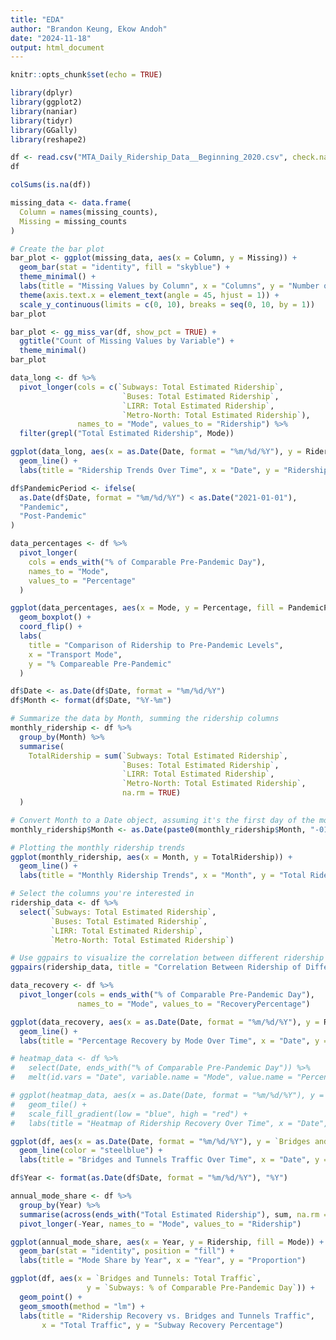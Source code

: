 ```yaml
---
title: "EDA"
author: "Brandon Keung, Ekow Andoh"
date: "2024-11-18"
output: html_document
---
```


```r
knitr::opts_chunk$set(echo = TRUE)
```

```r
library(dplyr)
library(ggplot2)
library(naniar)
library(tidyr)
library(GGally)
library(reshape2)
```


```r
df <- read.csv("MTA_Daily_Ridership_Data__Beginning_2020.csv", check.names = FALSE)
df
```

```r
colSums(is.na(df))
```

```r
missing_data <- data.frame(
  Column = names(missing_counts),
  Missing = missing_counts
)

# Create the bar plot
bar_plot <- ggplot(missing_data, aes(x = Column, y = Missing)) +
  geom_bar(stat = "identity", fill = "skyblue") +
  theme_minimal() +
  labs(title = "Missing Values by Column", x = "Columns", y = "Number of Missing Values") +
  theme(axis.text.x = element_text(angle = 45, hjust = 1)) +
  scale_y_continuous(limits = c(0, 10), breaks = seq(0, 10, by = 1))
bar_plot
```

```r
bar_plot <- gg_miss_var(df, show_pct = TRUE) +
  ggtitle("Count of Missing Values by Variable") +
  theme_minimal()
bar_plot
```

```r
data_long <- df %>%
  pivot_longer(cols = c(`Subways: Total Estimated Ridership`, 
                         `Buses: Total Estimated Ridership`, 
                         `LIRR: Total Estimated Ridership`, 
                         `Metro-North: Total Estimated Ridership`),
               names_to = "Mode", values_to = "Ridership") %>%
  filter(grepl("Total Estimated Ridership", Mode))

ggplot(data_long, aes(x = as.Date(Date, format = "%m/%d/%Y"), y = Ridership, color = Mode)) +
  geom_line() +
  labs(title = "Ridership Trends Over Time", x = "Date", y = "Ridership", color = "Transport Mode")
```

```r
df$PandemicPeriod <- ifelse(
  as.Date(df$Date, format = "%m/%d/%Y") < as.Date("2021-01-01"),
  "Pandemic",
  "Post-Pandemic"
)

data_percentages <- df %>%
  pivot_longer(
    cols = ends_with("% of Comparable Pre-Pandemic Day"),
    names_to = "Mode",
    values_to = "Percentage"
  )

ggplot(data_percentages, aes(x = Mode, y = Percentage, fill = PandemicPeriod)) +
  geom_boxplot() +
  coord_flip() +
  labs(
    title = "Comparison of Ridership to Pre-Pandemic Levels",
    x = "Transport Mode",
    y = "% Compareable Pre-Pandemic"
  )
```

```r
df$Date <- as.Date(df$Date, format = "%m/%d/%Y")
df$Month <- format(df$Date, "%Y-%m")

# Summarize the data by Month, summing the ridership columns
monthly_ridership <- df %>%
  group_by(Month) %>%
  summarise(
    TotalRidership = sum(`Subways: Total Estimated Ridership`, 
                         `Buses: Total Estimated Ridership`, 
                         `LIRR: Total Estimated Ridership`, 
                         `Metro-North: Total Estimated Ridership`, 
                         na.rm = TRUE)
  )

# Convert Month to a Date object, assuming it's the first day of the month
monthly_ridership$Month <- as.Date(paste0(monthly_ridership$Month, "-01"))

# Plotting the monthly ridership trends
ggplot(monthly_ridership, aes(x = Month, y = TotalRidership)) +
  geom_line() +
  labs(title = "Monthly Ridership Trends", x = "Month", y = "Total Ridership")
```



```r

# Select the columns you're interested in
ridership_data <- df %>%
  select(`Subways: Total Estimated Ridership`, 
         `Buses: Total Estimated Ridership`, 
         `LIRR: Total Estimated Ridership`, 
         `Metro-North: Total Estimated Ridership`)

# Use ggpairs to visualize the correlation between different ridership modes
ggpairs(ridership_data, title = "Correlation Between Ridership of Different Modes")
```

```r
data_recovery <- df %>%
  pivot_longer(cols = ends_with("% of Comparable Pre-Pandemic Day"),
               names_to = "Mode", values_to = "RecoveryPercentage")

ggplot(data_recovery, aes(x = as.Date(Date, format = "%m/%d/%Y"), y = RecoveryPercentage, color = Mode)) +
  geom_line() +
  labs(title = "Percentage Recovery by Mode Over Time", x = "Date", y = "Percentage of Pre-Pandemic")
```

```r
# heatmap_data <- df %>%
#   select(Date, ends_with("% of Comparable Pre-Pandemic Day")) %>%
#   melt(id.vars = "Date", variable.name = "Mode", value.name = "Percentage")

# ggplot(heatmap_data, aes(x = as.Date(Date, format = "%m/%d/%Y"), y = Mode, fill = Percentage)) +
#   geom_tile() +
#   scale_fill_gradient(low = "blue", high = "red") +
#   labs(title = "Heatmap of Ridership Recovery Over Time", x = "Date", y = "Mode")
```

```r
ggplot(df, aes(x = as.Date(Date, format = "%m/%d/%Y"), y = `Bridges and Tunnels: Total Traffic`)) +
  geom_line(color = "steelblue") +
  labs(title = "Bridges and Tunnels Traffic Over Time", x = "Date", y = "Total Traffic")
```

```r
df$Year <- format(as.Date(df$Date, format = "%m/%d/%Y"), "%Y")

annual_mode_share <- df %>%
  group_by(Year) %>%
  summarise(across(ends_with("Total Estimated Ridership"), sum, na.rm = TRUE)) %>%
  pivot_longer(-Year, names_to = "Mode", values_to = "Ridership")

ggplot(annual_mode_share, aes(x = Year, y = Ridership, fill = Mode)) +
  geom_bar(stat = "identity", position = "fill") +
  labs(title = "Mode Share by Year", x = "Year", y = "Proportion")
```

```r
ggplot(df, aes(x = `Bridges and Tunnels: Total Traffic`, 
                 y = `Subways: % of Comparable Pre-Pandemic Day`)) +
  geom_point() +
  geom_smooth(method = "lm") +
  labs(title = "Ridership Recovery vs. Bridges and Tunnels Traffic", 
       x = "Total Traffic", y = "Subway Recovery Percentage")
```



